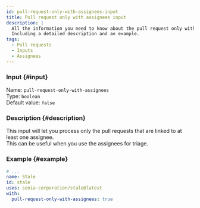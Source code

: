 ```yaml
---
id: pull-request-only-with-assignees-input
title: Pull request only with assignees input
description: |
  All the information you need to know about the pull request only with assignees input.
  Including a detailed description and an example.
tags:
  - Pull requests
  - Inputs
  - Assignees
---
```


### Input {#input}

Name: `pull-request-only-with-assignees`  
Type: `boolean`  
Default value: `false`

### Description {#description}

This input will let you process only the pull requests that are linked to at least one assignee.  
This can be useful when you use the assignees for triage.

### Example {#example}

```yml {6}
# ...
name: Stale
id: stale
uses: sonia-corporation/stale@latest
with:
  pull-request-only-with-assignees: true
```
